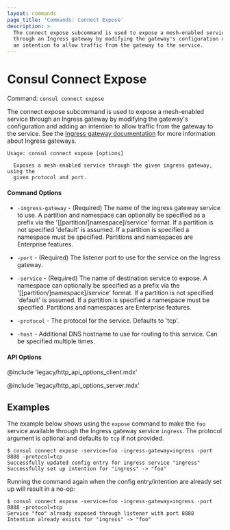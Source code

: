 ```yaml
---
layout: commands
page_title: 'Commands: Connect Expose'
description: >
  The connect expose subcommand is used to expose a mesh-enabled service
  through an Ingress gateway by modifying the gateway's configuration and adding
  an intention to allow traffic from the gateway to the service.
---
```


# Consul Connect Expose

Command: `consul connect expose`

The connect expose subcommand is used to expose a mesh-enabled service
through an Ingress gateway by modifying the gateway's configuration and adding
an intention to allow traffic from the gateway to the service. See the
[Ingress gateway documentation](/consul/docs/connect/gateways/ingress-gateway) for more information
about Ingress gateways.

```text
Usage: consul connect expose [options]

  Exposes a mesh-enabled service through the given ingress gateway, using the
  given protocol and port.
```

#### Command Options

- `-ingress-gateway` - (Required) The name of the ingress gateway service to use.
  A partition and namespace can optionally be specified as a prefix via the
  '[[partition/]namespace]/service' format. If a partition is not specified 'default' is assumed.
  If a partition is specified a namespace must be specified. Partitions and namespaces are Enterprise features.

- `-port` - (Required) The listener port to use for the service on the Ingress
  gateway.

- `-service` - (Required) The name of destination service to expose. A namespace
  can optionally be specified as a prefix via the '[[partition/]namespace]/service'
  format.  If a partition is not specified 'default' is assumed.
  If a partition is specified a namespace must be specified. Partitions and namespaces are Enterprise features.

- `-protocol` - The protocol for the service. Defaults to 'tcp'.

- `-host` - Additional DNS hostname to use for routing to this service. Can be
  specified multiple times.

#### API Options

@include 'legacy/http_api_options_client.mdx'

@include 'legacy/http_api_options_server.mdx'

## Examples

The example below shows using the `expose` command to make the `foo` service available
through the Ingress gateway service `ingress`. The protocol argument is optional and
defaults to `tcp` if not provided.

```shell-session
$ consul connect expose -service=foo -ingress-gateway=ingress -port 8888 -protocol=tcp
Successfully updated config entry for ingress service "ingress"
Successfully set up intention for "ingress" -> "foo"
```

Running the command again when the config entry/intention are already set up will result
in a no-op:

```shell-session
$ consul connect expose -service=foo -ingress-gateway=ingress -port 8888 -protocol=tcp
Service "foo" already exposed through listener with port 8888
Intention already exists for "ingress" -> "foo"
```
